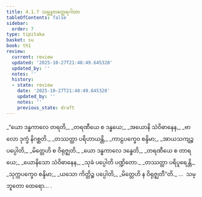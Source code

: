 ```yaml
---
title: 4.1.7 သမ္ဘူတတ္ထေရဂါထာ
tableOfContents: false
sidebar:
  order: 7
type: tipitaka
basket: su
book: th1
review:
  current: review
  updated: '2025-10-27T21:48:49.645328'
  updated_by: ''
  notes: ''
  history:
  - state: review
    date: '2025-10-27T21:48:49.645328'
    updated_by: ''
    notes: ''
    previous_state: draft
---
```



<ReviewStatus review={frontmatter.review} showDetails={true} />

<HypothesisAnnotation frontmatter={frontmatter} />

<DynamicBreadcrumb />

<Division number="291" book="th1" e="ch" v="19" p="271">

<Paragraph number="533" type="verses" book="th1">
_“ယော ဒန္ဓကာလေ တရတိ,_  
_တရဏီယေ စ ဒန္ဓယေ;_  
_အယောနိ သံဝိဓာနေန,_  
_ဗာလော ဒုက္ခံ နိဂစ္ဆတိ._  

</Paragraph>

</Division>
<Division number="292" book="th1" e="ch" v="19" p="271">

<Paragraph number="534" type="verses" book="th1">
_တဿတ္ထာ ပရိဟာယန္တိ,_  
_ကာဠပက္ခေဝ စန္ဒိမာ;_  
_အာယသကျဉ္စ ပပ္ပေါတိ,_  
_မိတ္တေဟိ စ ဝိရုဇ္ဈတိ._  

</Paragraph>

</Division>
<Division number="293" book="th1" e="ch" v="19" p="271">

<Paragraph number="535" type="verses" book="th1">
_ယော ဒန္ဓကာလေ ဒန္ဓေတိ,_  
_တရဏီယေ စ တာရယေ;_  
_ယောနိသော သံဝိဓာနေန,_  
_သုခံ ပပ္ပေါတိ ပဏ္ဍိတော._  

</Paragraph>

</Division>
<Division number="294" book="th1" e="ch" v="19" p="271">

<Paragraph number="536" type="verses" book="th1">
_တဿတ္ထာ ပရိပူရေန္တိ,_  
_သုက္ကပက္ခေဝ စန္ဒိမာ;_  
_ယသော ကိတ္တိဉ္စ ပပ္ပေါတိ,_  
_မိတ္တေဟိ န ဝိရုဇ္ဈတီ”တိ._  


</Paragraph>
</Division>

<Paragraph number="537" type="center" book="th1">
…  သမ္ဘူတော ထေရော… .
</Paragraph>
